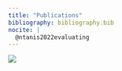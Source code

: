 ```yaml
---
title: "Publications"
bibliography: bibliography.bib
nocite: |
  @ntanis2022evaluating
---
```


![](assets/images/tug_paper_title.png)


::: {#refs}
:::